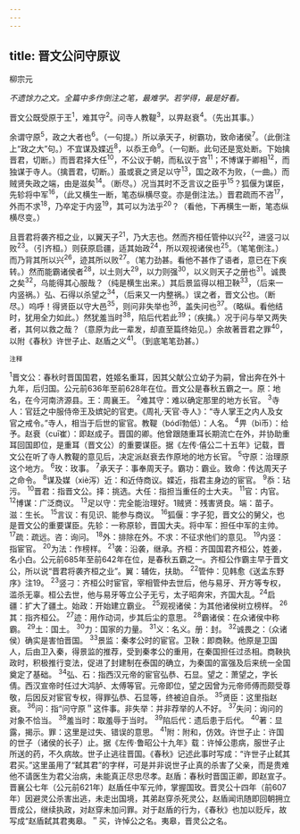 ```yaml
---
---
---
```

title: 晋文公问守原议
---



柳宗元

*不遗馀力之文。全篇中多作倒注之笔，最难学。若学得，最是好看。*

晋文公既受原于王<sup>1</sup>，难其守<sup>2</sup>。问寺人教鞮<sup>3</sup>，以畀赵衰<sup>4</sup>。（先出其事。）

余谓守原<sup>5</sup>，政之大者也<sup>6</sup>。（一句提。）所以承天子，树霸功，致命诸侯<sup>7</sup>。（此倒注上“政之大”句。）不宜谋及媟近<sup>8</sup>，以忝王命<sup>9</sup>。（一句断。此句还是宽处断。下始擒晋君，切断。）而晋君择大任<sup>10</sup>，不公议于朝，而私议于宫<sup>11</sup>；不博谋于卿相<sup>12</sup>，而独谋于寺人。（擒晋君，切断。）虽或衰之贤足以守<sup>13</sup>，国之政不为败，（一曲。）而贼贤失政之端，由是滋矣<sup>14</sup>。（断尽。）况当其时不乏言议之臣乎<sup>15</sup>？狐偃为谋臣，先轸将中军<sup>16</sup>，（此又横生一断，笔态纵横尽变。亦是倒注法。）晋君疏而不咨<sup>17</sup>，外而不求<sup>18</sup>，乃卒定于内竖<sup>19</sup>，其可以为法乎<sup>20</sup>？（看他，下再横生一断，笔态纵横尽变。）

且晋君将袭齐桓之业，以翼天子<sup>21</sup>，乃大志也。然而齐桓任管仲以兴<sup>22</sup>，进竖刁以败<sup>23</sup>。（引齐桓。）则获原启疆，适其始政<sup>24</sup>，所以观视诸侯也<sup>25</sup>。（笔笔倒注。）而乃背其所以兴<sup>26</sup>，迹其所以败<sup>27</sup>。（笔力劲甚。看他不甚作了语者，意已在下疾转。）然而能霸诸侯者<sup>28</sup>，以土则大<sup>29</sup>，以力则强<sup>30</sup>，以义则天子之册也<sup>31</sup>。诚畏之矣<sup>32</sup>，乌能得其心服哉？（纯是横生出来。）其后景监得以相卫鞅<sup>33</sup>，（后来一内竖祸。）弘、石得以杀望之<sup>34</sup>，（后来又一内整祸。）误之者，晋文公也。（断尽。）呜呼！得贤臣以守大邑<sup>35</sup>，则问非失举也<sup>36</sup>，盖失问也<sup>37</sup>。（略纵。看他结时，犹用全力如此。）然犹羞当时<sup>38</sup>，陷后代若此<sup>39</sup>；（疾擒。）况于问与举又两失者，其何以救之哉？（意原为此一辈发，却直至篇终始见。）余故著晋君之罪<sup>40</sup>，以附《春秋》许世子止、赵盾之义<sup>41</sup>。（到底笔笔劲甚。）

<sup>注释</sup>

<sup>1</sup>晋文公：春秋时晋国国君，姓姬名重耳，因其父献公立幼子为嗣，曾出奔在外十九年，后归国。公元前636年至前628年在位。晋文公是春秋五霸之一。原：地名，在今河南济源县。王：周襄王。
<sup>2</sup>难其守：难以确定那里的地方长官。
<sup>3</sup>寺人：官廷之中服侍帝王及嫔妃的官吏。《周礼·天官·寺人》：“寺人掌王之内人及女官之戒令。”寺人，相当于后世的宦官。教鞮（bódī勃低）：人名。
<sup>4</sup>畀（bì币）：给予。赵衰（cuī崔）：即赵成子。晋国的卿。他曾跟随重耳长期流亡在外，并协助重耳回国即位，是重耳（晋文公）的重要谋臣。据《左传·僖公二十五年》记载，晋文公在听了寺人教鞮的意见后，决定派赵衰去作原地的地方长官。
<sup>5</sup>守原：治理原这个地方。
<sup>6</sup>玫：玫事。
<sup>7</sup>承天子：事奉周天子。霸功：霸业。致命：传达周天子之命令。
<sup>8</sup>谋及媒（xiè泻）近：和近侍商议。媟近，指君主身边的宦官。
<sup>9</sup>忝：玷污。
<sup>10</sup>晋君：指晋文公。择：挑选。大任：指担当重任的士大夫。
<sup>11</sup>官：内官。
<sup>12</sup>博谋：广泛商议。
<sup>13</sup>足以守：完全能治理好。1贼贤：残害贤良。端：苗子。滋：生长。
<sup>15</sup>言议：有见识、能参与商议。
<sup>16</sup>狐偃：字子犯，晋文公的舅父，也是晋文公的重要谋臣。先轸：一称原轸，晋国大夫。将中军：担任中军的主帅。
<sup>17</sup>疏：疏远。咨：询问。
<sup>18</sup>外：排除在外。不求：不征求他们的意见。
<sup>19</sup>内竖：指宦官。
<sup>20</sup>为法：作榜样。
<sup>21</sup>袭：沿袭，继承。齐桓：齐国国君齐桓公，姓姜，名小白。公元前685年至前642年在位，是春秋五霸之一。齐桓公作霸主早于晋文公，所以说“晋君将袭齐桓之业”。翼：辅佐，扶助。
<sup>22</sup>管仲：见韩愈《送孟东野序》注19。
<sup>23</sup>竖刁：齐桓公时宦官，宰相管仲去世后，他与易牙、开方等专权，滥杀无辜。桓公去世，他与易牙等立公子无亏，太子昭奔宋，齐国大乱。<sup>24</sup>启疆：扩大了疆土。始政：开始建立霸业。
<sup>25</sup>观视诸侯：为其他诸侯树立榜样。
<sup>26</sup>其：指齐桓公。
<sup>27</sup>迹：用作动词，步其后尘的意思。
<sup>28</sup>霸诸侯：在众诸侯中称霸。
<sup>29</sup>土：国土。
<sup>30</sup>力：国家的力量。
<sup>31</sup>义：名义。册：封。
<sup>32</sup>诚畏之：（众诸侯）确实是害怕晋国。
<sup>33</sup>景监：秦孝公时的宦官。卫鞅：即商鞅。他原是卫国人，后由卫入秦，得景监的推荐，受到秦孝公的重用，在秦国担任过丞相。商鞅执政时，积极推行变法，促进了封建制在泰国的确立，为秦国的富强及后来统一全国奠定了基础。
<sup>34</sup>弘、石：指西汉元帝的宦官弘恭、石显。望之：萧望之，字长倩。西汉宣帝时任过大鸿胪、太傅等官。元帝即位，望之因曾为元帝师傅而颇受尊敬，后因反对宦官专权，得罪弘恭、石显等，终被迫自杀。
<sup>35</sup>贤臣：这里指赵衰。
<sup>36</sup>问：指“问守原＂这件事。非失举：并非荐举的人不好。
<sup>37</sup>失问：询问的对象不恰当。
<sup>38</sup>羞当时：取羞辱于当时。
<sup>39</sup>陷后代：遗后患于后代。
<sup>40</sup>著：显露，揭示。罪：这里是过失、错误的意思。
<sup>41</sup>附：附和，仿效。许世子止：许国的世子（诸侯的长子）止。据《左传·鲁昭公十九年》载：许悼公患病，服世子止所送的药，不久病故。世子止逃往晋国。《春秋》记述此事时写成：“许世子止弑其君买。”这里虽用了“弑其君”的字样，可是并非说世子止真的杀害了父亲，而是贵难他不请医生为君父治病，未能真正尽忠尽孝。赵盾：春秋时晋国正卿，即赵宣子。晋襄公七年（公元前621年）赵盾任中军元帅，掌握国玫。晋灵公十四年（前607年）因避灵公杀害出逃，未走出国境，其弟赵穿杀死灵公，赵盾闻讯随即回朝拥立晋成公，继续执政，对赵穿未加问罪。对于赵盾的行为，《春秋》也加以贬斥，故写成“赵盾弑其君夷皋。＂买，许悼公之名。夷皋，晋灵公之名。